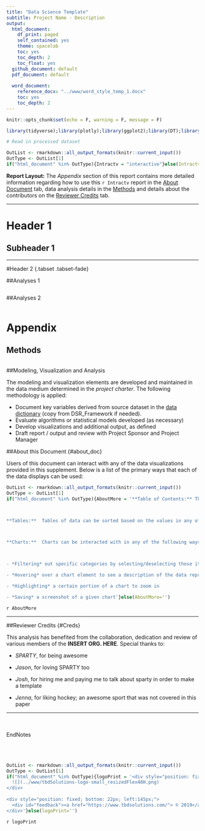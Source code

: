 ```yaml
---
title: "Data Science Template"
subtitle: Project Name - Description
output:
  html_document:
    df_print: paged
    self_contained: yes
    theme: spacelab
    toc: yes
    toc_depth: 2
    toc_float: yes
  github_document: default
  pdf_document: default
    
  word_document:
    reference_docx: "../www/word_style_temp_1.docx"
    toc: yes
    toc_depth: 2
---
```


<!-- #Use this template for html or word -->

```r
knitr::opts_chunk$set(echo = F, warning = F, message = F)
```

```r
library(tidyverse);library(plotly);library(ggplot2);library(DT);library(feather)

# Read in processed dataset 

```
<!--formatting keeps html andword happy in same template, works when knitting -->
```r
OutList <- rmarkdown::all_output_formats(knitr::current_input())
OutType <- OutList[1]
if("html_document" %in% OutType){Intractv = "interactive"}else(Intractv='')

```

<!-- #DOCUMENT BEGIN -->

**Report Layout:**
The *Appendix* section of this report contains more detailed information regarding how to use this `r Intractv` report in the [About Document](#about_doc) tab, data analysis details in the [Methods](#methods-1) and details about the contributors on the [Reviewer Credits]({#creds}) tab.  

---


# Header 1 


## Subheader 1



---


#Header 2  {.tabset .tabset-fade}

##Analyses 1


```r


```



##Analyses 2


```r

```




# **Appendix** {#app .tabset .tabset-fade}


## Methods {#methods-1}


```r


```


##Modeling, Visualization and Analysis

The modeling and visualization elements are developed and maintained in the data medium determined in the *project charter*.  The following methodology is applied:

*	Document key variables derived from source dataset in the [data dictionary](#data_dict) (copy from DSR_Framework if needed).
*	Evaluate algorithms or statistical models developed (as necessary)
*	Develop visualizations and additional output, as defined
*	Draft report / output and review with Project Sponsor and Project Manager

##About this Document {#about_doc}


Users of this document can interact with any of the data visualizations provided in this supplement.  Below is a list of the primary ways that each of the data displays can be used:


[comment]: # formatting keeps html andword happy in same template
```r
OutList <- rmarkdown::all_output_formats(knitr::current_input())
OutType <- OutList[1]
if("html_document" %in% OutType){AboutMore = '**Table of Contents:** The table of contents at the left side of the document can be used to navigate throughout the document.  When the user selects a section of the table of contents, the subsections will expand to allow for detailed selection of the portion of document that a user wishes to investigate.



**Tables:**  Tables of data can be sorted based on the values in any of their columns.  When a table contains many values, it can be expanded or truncated to show a certain number of rows at a time.  In some cases, tables can be filtered based on the values in their columns.



**Charts:**  Charts can be interacted with in any of the following ways:



- *Filtering* out specific categories by selecting/deselecting those items in the chart legend

- *Hovering* over a chart element to see a description of the data represented

- *Highlighting* a certain portion of a chart to zoom in

- *Saving* a screenshot of a given chart'}else(AboutMore='')

```
`r AboutMore`


---

##Reviewer Credits {#Creds}

This analysis has benefited from the collaboration, dedication and review of various members of the **INSERT ORG. HERE**.  Special thanks to:


- *SPARTY*, for being awesome

- *Jason*, for loving SPARTY too

- *Josh*, for hiring me and paying me to talk about sparty in order to make a template

- *Jenna*, for liking hockey; an awesome sport that was not covered in this paper 



---


<br>
<br>
EndNotes
<br>
<br>
<br>
<br>



<!-- [comment]: # formatting keeps html andword happy in same template -->
```r
OutList <- rmarkdown::all_output_formats(knitr::current_input())
OutType <- OutList[1]
if("html_document" %in% OutType){logoPrint = '<div style="position: fixed; bottom: 10px; left: 2px;">
  ![](../www/tbdSolutions-logo-small_resizedFlex48H.png)
</div>
   
<div style="position: fixed; bottom: 22px; left:145px;">
  <div id="feedback"><a href="https://www.tbdsolutions.com/"> © 2019</a></div>
</div>'}else(logoPrint='')

```
`r logoPrint`
